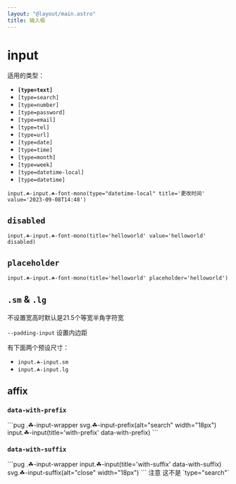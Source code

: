 ```yaml
---
layout: "@layout/main.astro"
title: 输入框
---
```




# input

适用的类型：

- **`[type=text]`**
- `[type=search]`
- `[type=number]`
- `[type=password]`
- `[type=email]`
- `[type=tel]`
- `[type=url]`
- `[type=date]`
- `[type=time]`
- `[type=month]`
- `[type=week]`
- `[type=datetime-local]`
- `[type=datetime]`

<T tag="input" type="datetime-local" class="☘-input ☘-font-mono" title="更改时间" value='2023-09-08T14:48'/>

```pug
input.☘-input.☘-font-mono(type="datetime-local" title='更改时间' value='2023-09-08T14:48')
```

## `disabled`

<T tag="input" class="☘-input ☘-font-mono" title="helloworld" value='helloworld' disabled/>

```pug
input.☘-input.☘-font-mono(title='helloworld' value='helloworld' disabled)
```

## `placeholder`

<T tag="input" class="☘-input ☘-font-mono" title="helloworld" placeholder='helloworld'/>

```pug
input.☘-input.☘-font-mono(title='helloworld' placeholder='helloworld')
```


## `.sm` & `.lg`

不设置宽高时默认是21.5个等宽半角字符宽

`--padding-input` 设置内边距

有下面两个预设尺寸：

- `input.☘-input.sm`
    <br/><T tag="input" class="☘-input sm" title="helloworld" placeholder="更小" />
- `input.☘-input.lg`
    <br/><T tag="input" class="☘-input lg" title="helloworld" placeholder="更大" />


## affix

### `data-with-prefix`

<T class="☘-input-wrapper">
    <Icon class={escape('☘-input-prefix')} name="interactive-button/outline/search" alt="search" width="16px"/>
    <T tag="input" class="☘-input" data-with-prefix title="with-prefix" />
</T>
```pug
.☘-input-wrapper
    svg.☘-input-prefix(alt="search" width="18px")
    input.☘-input(title='with-prefix' data-with-prefix)
```

### `data-with-suffix`

<T class="☘-input-wrapper">
    <T tag="input" class="☘-input" data-with-suffix title="with-suffix" />
    <Icon class={escape('☘-input-suffix')} name="tips/outline/close" alt="close" width="16px"/>
</T>
```pug
.☘-input-wrapper
    input.☘-input(title='with-suffix' data-with-suffix)
    svg.☘-input-suffix(alt="close" width="18px")
```
注意 这不是 `type="search"`

